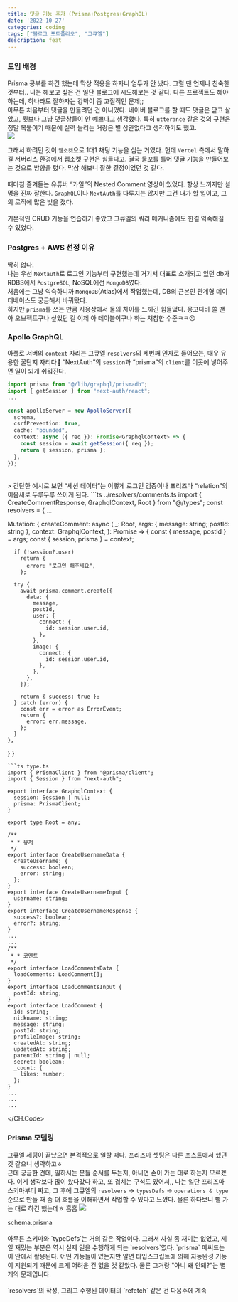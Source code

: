 ```yaml
---
title: 댓글 기능 추가 (Prisma+Postgres+GraphQL)
date: '2022-10-27'
categories: coding
tags: ["블로그 포트폴리오", "그큐엘"]
description: feat
---
```

<HeadingNavigator />

### 도입 배경
Prisma 공부를 하긴 했는데 막상 적용을 하자니 엄두가 안 났다. 그럴 땐 언제나 친숙한 것부터.. 나는 해보고 싶은 건 일단 블로그에 시도해보는 것 같다. 다른 프로젝트도 해야 하는데, 하나라도 잘하자는 강박이 좀 고질적인 문제;;
<br/>
아무튼 처음부터 댓글을 만들려던 건 아니었다. 네이버 블로그를 할 때도 댓글은 닫고 살았고, 뭣보다 그냥 댓글창들이 안 예쁘다고 생각했다. 특히 `utterance` 같은 것의 구현은 정말 복붙이기 때문에 실력 늘리는 거랑은 별 상관없다고 생각하기도 했고.
<br/>
<Img src='/images/2022/autumm/스샷_Vercel.webp' />
<br/>

그래서 하려던 것이 `웹소켓`으로 1대1 채팅 기능을 심는 거였다. 헌데 `Vercel` 측에서 말하길 서버리스 환경에서 웹소켓 구현은 힘들다고. 결국 물꼬를 틀어 댓글 기능을 만들어보는 것으로 방향을 텄다. 막상 해보니 잘한 결정이었던 것 같다.  
<br/>
때마침 즐겨듣는 유튜버 <q>카일</q>의 Nested Comment 영상이 있었다. 항상 느끼지만 설명을 진짜 잘한다. `GraphQL`이나 `NextAuth`를 다루지는 않지만 그건 내가 할 일이고, 그의 로직에 많은 빚을 졌다.  
<br/>
기본적인 CRUD 기능을 연습하기 좋았고 그큐엘의 쿼리 메커니즘에도 한결 익숙해질 수 있었다.  

### Postgres + AWS 선정 이유
딱히 없다.  
나는 우선 `Nextauth`로 로그인 기능부터 구현했는데 거기서 대표로 소개되고 있던 db가 RDBS에서 `PostgreSQL`, NoSQL에선 `MongoDB`였다.  
처음에는 그냥 익숙하니까 `MongoDB`(Atlas)에서 작업했는데, DB의 근본인 관계형 데이터베이스도 궁금해서 바꿔탔다.  
하지만 `prisma`를 쓰는 만큼 사용상에서 둘의 차이를 느끼긴 힘들었다. 몽고디비 쓸 땐 아 오브젝트구나 싶었던 걸 이제 아 테이블이구나 하는 처참한 수준ㅋㅋ😣 

### Apollo GraphQL
아폴로 서버의 `context` 자리는 그큐엘 `resolvers`의 세번째 인자로 들어오는, 매우 유용한 꿀단지 자리다🍯 <q>NextAuth</q>의 `session`과 <q>prisma</q>의 `client`를 이곳에 넣어주면 일이 되게 쉬워진다.
```ts graphql.ts focus=9:11
import prisma from "@/lib/graphql/prismadb";
import { getSession } from "next-auth/react";
...

const apolloServer = new ApolloServer({
  schema,
  csrfPrevention: true,
  cache: "bounded",
  context: async ({ req }): Promise<GraphqlContext> => {
    const session = await getSession({ req });
    return { session, prisma };
  },
});
```
<br/>
> 간단한 예시로 보면 <q>세션 데이터</q>는 이렇게 로그인 검증이나 프리즈마 <q>relation</q>의 이음새로 두루두루 쓰이게 된다.  
<CH.Code>
```ts ../resolvers/comments.ts
import { CreateCommentResponse, GraphqlContext, Root } from "@/types";
const resolvers = {
  ...

  Mutation: {
    createComment: async (
      _: Root,
      args: { message: string; postId: string },
      context: GraphqlContext,
    ): Promise<CreateCommentResponse> => {
      const { message, postId } = args;
      const { session, prisma } = context;

      if (!session?.user)
        return {
          error: "로그인 해주세요",
        };

      try {
        await prisma.comment.create({
          data: {
            message,
            postId,
            user: {
              connect: {
                id: session.user.id,
              },
            },
            image: {
              connect: {
                id: session.user.id,
              },
            },
          },
        });

        return { success: true };
      } catch (error) {
        const err = error as ErrorEvent;
        return {
          error: err.message,
        };
      }
    },
  }
}
```
```ts type.ts
import { PrismaClient } from "@prisma/client";
import { Session } from "next-auth";

export interface GraphqlContext {
  session: Session | null;
  prisma: PrismaClient;
}

export type Root = any;

/**
 * * 유저
 */
export interface CreateUsernameData {
  createUsername: {
    success: boolean;
    error: string;
  };
}
export interface CreateUsernameInput {
  username: string;
}
export interface CreateUsernameResponse {
  success?: boolean;
  error?: string;
}
...
...
/**
 * * 코멘트
 */
export interface LoadCommentsData {
  loadComments: LoadComment[];
}
export interface LoadCommentsInput {
  postId: string;
}
export interface LoadComment {
  id: string;
  nickname: string;
  message: string;
  postId: string;
  profileImage: string;
  createdAt: string;
  updatedAt: string;
  parentId: string | null;
  secret: boolean;
  _count: {
    likes: number;
  };
}
...
...
...
```
</CH.Code>
### Prisma 모델링
그큐엘 세팅이 끝났으면 본격적으로 일할 때다. 프리즈마 셋팅은 다른 포스트에서 했던 것 같으니 생략하고ㅎ  
근데 궁금한 건데, 일하시는 분들 순서를 두는지, 아니면 손이 가는 대로 하는지 모르겠다. 이게 생각보다 많이 왔다갔다 하고, 또 겹치는 구석도 있어서,, 나는 일단 프리즈마 스키마부터 짜고, 그 후에 그큐엘의 `resolvers` -> `typesDefs` -> `operations & type` 순으로 만들 때 좀 더 흐름을 이해하면서 작업할 수 있다고 느꼈다. 물론 하다보니 삘 가는 대로 하긴 했는데ㅎ 흠흠 
<Img src='/images/2022/autumm/스샷_프리즈마모델링.webp' />
<figcaption>schema.prisma</figcaption>
<br/>
아무튼 스키마와 `typeDefs`는 거의 같은 작업이다. 그래서 사실 좀 재미는 없었고, 제일 재밌는 부분은 역시 실제 일을 수행하게 되는 `resolvers`였다. `prisma` 메써드는 이 안에서 활용된다. 어떤 기능들이 있는지만 알면 타입스크립트에 의해 자동완성 기능이 지원되기 때문에 크게 어려운 건 없을 것 같았다. 물론 그거랑 "아니 왜 안돼?"는 별개의 문제입니다.
<br/>
<br/>
`resolvers`의 작성, 그리고 수행된 데이터의 `refetch` 같은 건 다음주에 계속